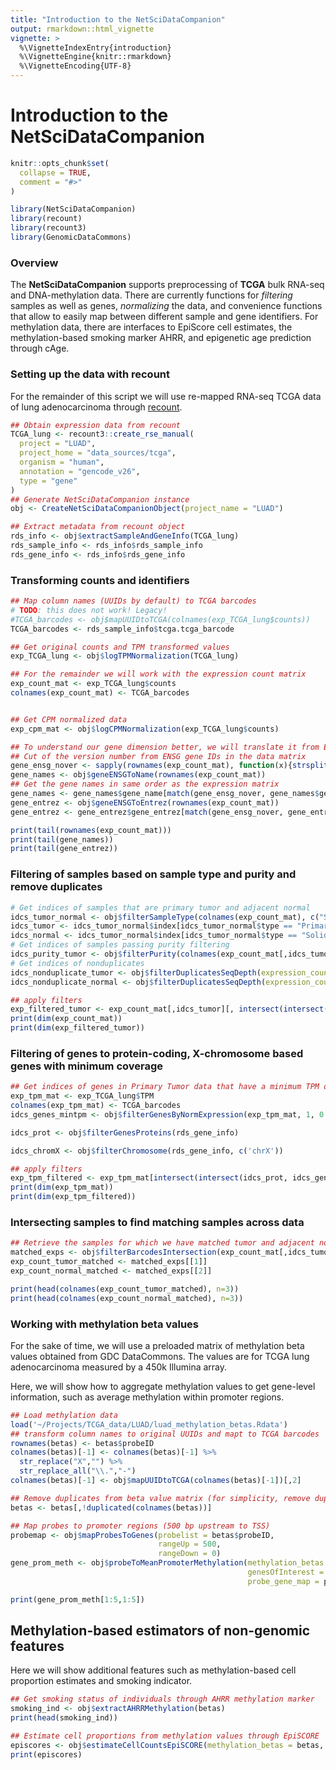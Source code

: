 ```yaml
---
title: "Introduction to the NetSciDataCompanion"
output: rmarkdown::html_vignette
vignette: >
  %\VignetteIndexEntry{introduction}
  %\VignetteEngine{knitr::rmarkdown}
  %\VignetteEncoding{UTF-8}
---
```


# Introduction to the NetSciDataCompanion

```r
knitr::opts_chunk$set(
  collapse = TRUE,
  comment = "#>"
)
```

```r
library(NetSciDataCompanion)
library(recount)
library(recount3)
library(GenomicDataCommons)
```


### Overview

The **NetSciDataCompanion** supports preprocessing of **TCGA** bulk RNA-seq and DNA-methylation data.
There are currently functions for *filtering* samples as well as genes, *normalizing* the data, and convenience functions that allow to easily map between different sample and gene identifiers.
For methylation data, there are interfaces to EpiScore cell estimates, the methylation-based smoking marker AHRR, and epigenetic age prediction through cAge.


### Setting up the data with recount

For the remainder of this script we will use re-mapped RNA-seq TCGA data of lung adenocarcinoma through [recount](https://rna.recount.bio).

```r
## Obtain expression data from recount
TCGA_lung <- recount3::create_rse_manual(
  project = "LUAD",
  project_home = "data_sources/tcga",
  organism = "human",
  annotation = "gencode_v26",
  type = "gene"
)
## Generate NetSciDataCompanion instance
obj <- CreateNetSciDataCompanionObject(project_name = "LUAD")

## Extract metadata from recount object
rds_info <- obj$extractSampleAndGeneInfo(TCGA_lung)
rds_sample_info <- rds_info$rds_sample_info
rds_gene_info <- rds_info$rds_gene_info
```


### Transforming counts and identifiers

```r
## Map column names (UUIDs by default) to TCGA barcodes
# TODO: this does not work! Legacy!
#TCGA_barcodes <- obj$mapUUIDtoTCGA(colnames(exp_TCGA_lung$counts))
TCGA_barcodes <- rds_sample_info$tcga.tcga_barcode

## Get original counts and TPM transformed values
exp_TCGA_lung <- obj$logTPMNormalization(TCGA_lung)

## For the remainder we will work with the expression count matrix
exp_count_mat <- exp_TCGA_lung$counts
colnames(exp_count_mat) <- TCGA_barcodes


## Get CPM normalized data
exp_cpm_mat <- obj$logCPMNormalization(exp_TCGA_lung$counts)

## To understand our gene dimension better, we will translate it from ENSG (the default) to other common IDs
## Cut of the version number from ENSG gene IDs in the data matrix
gene_ensg_nover <- sapply(rownames(exp_count_mat), function(x){strsplit(x, '.', fixed=T)[[1]][1]})
gene_names <- obj$geneENSGToName(rownames(exp_count_mat))
## Get the gene names in same order as the expression matrix
gene_names <- gene_names$gene_name[match(gene_ensg_nover, gene_names$gene_id_no_ver)]
gene_entrez <- obj$geneENSGToEntrez(rownames(exp_count_mat))
gene_entrez <- gene_entrez$gene_entrez[match(gene_ensg_nover, gene_entrez$gene_id_no_ver)]

print(tail(rownames(exp_count_mat)))
print(tail(gene_names))
print(tail(gene_entrez))
```

### Filtering of samples based on sample type and purity and remove duplicates

```r
# Get indices of samples that are primary tumor and adjacent normal
idcs_tumor_normal <- obj$filterSampleType(colnames(exp_count_mat), c("Solid Tissue Normal", "Primary Tumor"), rds_sample_info)
idcs_tumor <- idcs_tumor_normal$index[idcs_tumor_normal$type == "Primary Tumor"]
idcs_normal <- idcs_tumor_normal$index[idcs_tumor_normal$type == "Solid Tissue Normal"]
# Get indices of samples passing purity filtering
idcs_purity_tumor <- obj$filterPurity(colnames(exp_count_mat[,idcs_tumor]))
# Get indices of nonduplicates
idcs_nonduplicate_tumor <- obj$filterDuplicatesSeqDepth(expression_count_matrix = exp_count_mat[,idcs_tumor])
idcs_nonduplicate_normal <- obj$filterDuplicatesSeqDepth(expression_count_matrix = exp_count_mat[,idcs_normal])

## apply filters
exp_filtered_tumor <- exp_count_mat[,idcs_tumor][, intersect(intersect(idcs_nonduplicate_tumor, idcs_purity_tumor), idcs_nonduplicate_tumor)]
print(dim(exp_count_mat))
print(dim(exp_filtered_tumor))
```


### Filtering of genes to protein-coding, X-chromosome based genes with minimum coverage

```r
## Get indices of genes in Primary Tumor data that have a minimum TPM of 1 in at least half the samples
exp_tpm_mat <- exp_TCGA_lung$TPM
colnames(exp_tpm_mat) <- TCGA_barcodes
idcs_genes_mintpm <- obj$filterGenesByNormExpression(exp_tpm_mat, 1, 0.5)

idcs_prot <- obj$filterGenesProteins(rds_gene_info)

idcs_chromX <- obj$filterChromosome(rds_gene_info, c('chrX'))

## apply filters
exp_tpm_filtered <- exp_tpm_mat[intersect(intersect(idcs_prot, idcs_genes_mintpm), idcs_chromX),]
print(dim(exp_tpm_mat))
print(dim(exp_tpm_filtered))
```


### Intersecting samples to find matching samples across data

```r
## Retrieve the samples for which we have matched tumor and adjacent normal data
matched_exps <- obj$filterBarcodesIntersection(exp_count_mat[,idcs_tumor], exp_count_mat[,idcs_normal])
exp_count_tumor_matched <- matched_exps[[1]]
exp_count_normal_matched <- matched_exps[[2]]

print(head(colnames(exp_count_tumor_matched), n=3))
print(head(colnames(exp_count_normal_matched), n=3))

```


### Working with methylation beta values

For the sake of time, we will use a preloaded matrix of methylation beta values obtained from GDC DataCommons. The values are for TCGA lung adenocarcinoma measured by a 450k Illumina array.

Here, we will show how to aggregate methylation values to get gene-level information, such as average methylation within promoter regions.

```r
## Load methylation data
load('~/Projects/TCGA_data/LUAD/luad_methylation_betas.Rdata')
## transform column names to original UUIDs and mapt to TCGA barcodes
rownames(betas) <- betas$probeID
colnames(betas)[-1] <- colnames(betas)[-1] %>%
  str_replace("X","") %>%
  str_replace_all("\\.","-")
colnames(betas)[-1] <- obj$mapUUIDtoTCGA(colnames(betas)[-1])[,2]

## Remove duplicates from beta value matrix (for simplicity, remove duplicates 'at random')
betas <- betas[,!duplicated(colnames(betas))]

## Map probes to promoter regions (500 bp upstream to TSS)
probemap <- obj$mapProbesToGenes(probelist = betas$probeID,
                                 rangeUp = 500,
                                 rangeDown = 0)
gene_prom_meth <- obj$probeToMeanPromoterMethylation(methylation_betas = betas,
                                                     genesOfInterest = gene_names[intersect(idcs_prot, idcs_genes_mintpm)],
                                                     probe_gene_map = probemap)

print(gene_prom_meth[1:5,1:5])

```


## Methylation-based estimators of non-genomic features

Here we will show additional features such as methylation-based cell proportion estimates and smoking indicator.

```r
## Get smoking status of individuals through AHRR methylation marker
smoking_ind <- obj$extractAHRRMethylation(betas)
print(head(smoking_ind))

## Estimate cell proportions from methylation values through EpiSCORE
episcores <- obj$estimateCellCountsEpiSCORE(methylation_betas = betas, tissue = 'Lung')
print(episcores)
```



